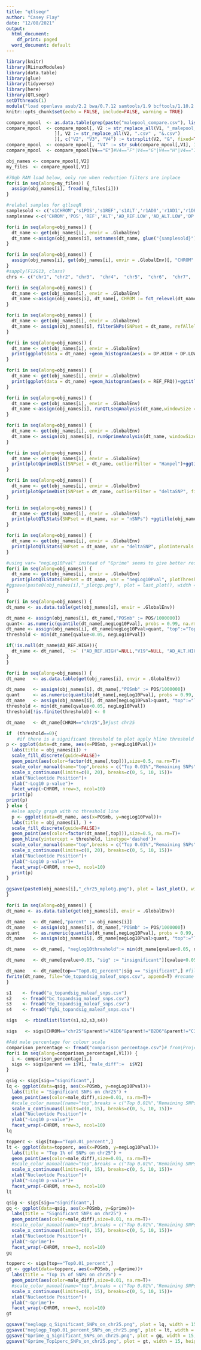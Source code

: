 ```yaml
---
title: "qtlseqr"
author: "Casey Flay"
date: "12/08/2021"
output:
  html_document:
    df_print: paged
  word_document: default
---
```


```r
library(knitr)
library(RLinuxModules)
library(data.table)
library(glue) 
library(tidyverse)
library(here)
library(QTLseqr)
setDTthreads(1)
module("load openlava asub/2.2 bwa/0.7.12 samtools/1.9 bcftools/1.10.2 perlbrew/0.76")
knitr::opts_chunk$set(echo = FALSE, include=FALSE, warning = TRUE)
```

```r
compare_mpool  <- as.data.table(grep(paste("malepool_compare.csv"), list.files(path="."), invert=FALSE, value=TRUE))
compare_mpool  <- compare_mpool[, V2 := str_replace_all(V1, "_malepool_compare.csv", "&_malepool_compare.csv")
                  ][, V2 := str_replace_all(V2, ".csv" , "&.csv")
                  ][, c("V2", "V3", "V4") := tstrsplit(V2, "&", fixed=TRUE)]
compare_mpool  <- compare_mpool[, "V4" := str_sub(compare_mpool[,V1], 1, 1)] #get column for first letter
compare_mpool  <- compare_mpool[V4=="E"]#V4=="F"|V4=="G"|V4=="H"|V4=="I"#too big to run all at once.  cycle through A,BC,DE,FGHIJ manually
```

```r
obj_names <- compare_mpool[,V2]
my_files  <- compare_mpool[,V1]

#70gb RAM load below, only run when reduction filters are inplace
for(i in seq(along=my_files)) {
  assign(obj_names[i], fread(my_files[i]))
}

#relabel samples for qtlseqR
samplesold <- c('s1CHROM','s1POS','s1REF','s1ALT','r1AD0','r1AD1','r1DP','r1GQ','r1PL','r1SNPi','s1AD0','s1AD1','s1DP','s1GQ','s1PL','s1SNPi','REF_FRQ','deltaSNP')
samplesnew <-c('CHROM','POS','REF','ALT','AD_REF.LOW','AD_ALT.LOW','DP.LOW','GQ.LOW','PL.LOW','SNPindex.LOW','AD_REF.HIGH','AD_ALT.HIGH','DP.HIGH','GQ.HIGH','PL.HIGH','SNPindex.HIGH','REF_FRQ','deltaSNP')

for(i in seq(along=obj_names)) {
  dt_name <- get(obj_names[i], envir = .GlobalEnv)
  dt_name <-assign(obj_names[i], setnames(dt_name, glue("{samplesold}"), glue("{samplesnew}")))
}
```

```r

for(i in seq(along=obj_names)) {
  assign(obj_names[i], get(obj_names[i], envir = .GlobalEnv)[, "CHROM" := as.factor(CHROM)])
}
#sapply(F12G13, class)
chrs <- c("chr1", "chr2", "chr3",  "chr4",  "chr5",  "chr6",  "chr7",  "chr8",  "chr9", "chr10", "chr11", "chr12", "chr13", "chr14", "chr15", "chr16", "chr17", "chr18", "chr19",  "chr20", "chr21", "chr22", "chr23", "chr24", "chr25", "chr26", "chr27", "chr28", "chr29")

for(i in seq(along=obj_names)) {
  dt_name <- get(obj_names[i], envir = .GlobalEnv)
  dt_name <-assign(obj_names[i], dt_name[, CHROM := fct_relevel(dt_name[,CHROM], chrs, after = Inf)])
}
```

```r
for(i in seq(along=obj_names)) {
  dt_name <- get(obj_names[i], envir = .GlobalEnv)
  dt_name <- assign(obj_names[i], filterSNPs(SNPset = dt_name, refAlleleFreq = 0.05, minTotalDepth = 60, maxTotalDepth = 160, depthDifference = 50, minSampleDepth = 10, minGQ = 100, verbose = FALSE))
}
```


```r
for(i in seq(along=obj_names)) {
  dt_name <- get(obj_names[i], envir = .GlobalEnv)
  print(ggplot(data = dt_name) +geom_histogram(aes(x = DP.HIGH + DP.LOW)))+ggtitle(obj_names[i])+ylim(0,120000)
}
```

```r
for(i in seq(along=obj_names)) {
  dt_name <- get(obj_names[i], envir = .GlobalEnv)
  print(ggplot(data = dt_name) +geom_histogram(aes(x = REF_FRQ))+ggtitle(obj_names[i]))
}
```

```r
for(i in seq(along=obj_names)) {
  dt_name <- get(obj_names[i], envir = .GlobalEnv)
  dt_name <-assign(obj_names[i], runQTLseqAnalysis(dt_name,windowSize = 1e6, popStruc = "F1", bulkSize = c(10,10), replications = 10000, intervals = c(95, 99)))
}
```

```r
for(i in seq(along=obj_names)) {
  dt_name <- get(obj_names[i], envir = .GlobalEnv)
  dt_name <- assign(obj_names[i], runGprimeAnalysis(dt_name, windowSize = 1e6, outlierFilter = "deltaSNP", filterThreshold = 0.4))
}
```

```r
for(i in seq(along=obj_names)) {
  dt_name <- get(obj_names[i], envir = .GlobalEnv)
  print(plotGprimeDist(SNPset = dt_name, outlierFilter = "Hampel")+ggtitle(obj_names[i]))
}
```

```r
for(i in seq(along=obj_names)) {
  dt_name <- get(obj_names[i], envir = .GlobalEnv)
  print(plotGprimeDist(SNPset = dt_name, outlierFilter = "deltaSNP", filterThreshold = 0.4) +ggtitle(obj_names[i]))
}
```

```r
for(i in seq(along=obj_names)) {
  dt_name <- get(obj_names[i], envir = .GlobalEnv)
  print(plotQTLStats(SNPset = dt_name, var = "nSNPs") +ggtitle(obj_names[i]))+ylim(0,25000)
}
```

```r
for(i in seq(along=obj_names)) {
  dt_name <- get(obj_names[i], envir = .GlobalEnv)
  print(plotQTLStats(SNPset = dt_name, var = "deltaSNP", plotIntervals = TRUE) +ggtitle(obj_names[i]))
}
```

```r
#using var= "negLog10Pval" instead of "Gprime" seems to give better results
for(i in seq(along=obj_names)) {
  dt_name <- get(obj_names[i], envir = .GlobalEnv)
  print(plotQTLStats(SNPset = dt_name, var = "negLog10Pval", plotThreshold = TRUE, q = 0.01) + labs(title = obj_names[i]) + theme(plot.title = element_text(size = 18, hjust = 0.5))+ylim(0,8))
#ggsave(paste0(obj_names[i],"_plotgp.png"), plot = last_plot(), width = 35, height = 12, units = c("cm"), dpi = 72)
}
```

```r
for(i in seq(along=obj_names)) {
dt_name <- as.data.table(get(obj_names[i], envir = .GlobalEnv))

dt_name <- assign(obj_names[i], dt_name[,"POSmb" := POS/1000000])
quant<- as.numeric(quantile(dt_name[,negLog10Pval], probs = 0.99, na.rm=T))#probs0.999 gives top 0.001% of SNPs
dt_name <- assign(obj_names[i], dt_name[negLog10Pval>quant, "top":="Top 1%"][negLog10Pval<quant, top:="Remaining SNPs"])
threshold <- min(dt_name[qvalue<0.05, negLog10Pval])

if(!is.null(dt_name$AD_REF.HIGH)){
  dt_name <- dt_name[, `:=` ("AD_REF.HIGH"=NULL,"V19"=NULL, "AD_ALT.HIGH"=NULL, "DP.HIGH"=NULL, "GQ.HIGH"=NULL, "PL.HIGH"=NULL, "Cpos"=NULL,  "r1CHROM"=NULL,   "r1POS"=NULL, "r1REF"=NULL, "r1ALT"=NULL, "AD_REF.LOW"=NULL, "AD_ALT.LOW"=NULL, "DP.LOW"=NULL,  "GQ.LOW"=NULL, "PL.LOW"=NULL, "SNPindex.HIGH"=NULL, "SNPindex.LOW"=NULL, "REF_FRQ"=NULL, "deltaSNP"=NULL, "nSNPs"=NULL, "tricubeDeltaSNP"=NULL, "minDP"=NULL, "tricubeDP"=NULL, "CI_95"=NULL, "CI_99"=NULL, "G"=NULL)]
}
}

```

```r
for(i in seq(along=obj_names)) {
dt_name   <- as.data.table(get(obj_names[i], envir = .GlobalEnv))

dt_name   <- assign(obj_names[i], dt_name[,"POSmb" := POS/1000000])
quant     <- as.numeric(quantile(dt_name[,negLog10Pval], probs = 0.99, na.rm=T))#probs0.999 gives top 0.001% of SNPs
dt_name   <- assign(obj_names[i], dt_name[negLog10Pval>quant, "top":="Top 0.01%"][negLog10Pval<quant, top:="Remaining SNPs"])
threshold <- min(dt_name[qvalue<0.05, negLog10Pval])
threshold[!is.finite(threshold)] <- 0

dt_name   <- dt_name[CHROM=="chr25",]#just chr25

if  (threshold==0){
    #if there is a significant threshold to plot apply hline threshold to graph
p <- ggplot(data=dt_name, aes(x=POSmb, y=negLog10Pval))+
  labs(title = obj_names[i]) +
  scale_fill_discrete(guide=FALSE)+
  geom_point(aes(color=factor(dt_name[,top])),size=0.5, na.rm=T)+
  scale_color_manual(name="top",breaks = c("Top 0.01%","Remaining SNPs"),values=c("chartreuse3","black"))+
  scale_x_continuous(limits=c(0, 20), breaks=c(0, 5, 10, 15))+
  xlab("Nucleotide Position")+  
  ylab("-Log10 p-value")+
  facet_wrap(~CHROM, nrow=3, ncol=10)
  print(p)
print(p)
} else {
  #else apply graph with no threshold line
  p <- ggplot(data=dt_name, aes(x=POSmb, y=negLog10Pval))+
  labs(title = obj_names[i], ) +
  scale_fill_discrete(guide=FALSE)+
  geom_point(aes(color=factor(dt_name[,top])),size=0.5, na.rm=T)+
  geom_hline(yintercept = threshold, linetype='dashed')+  
  scale_color_manual(name="top",breaks = c("Top 0.01%","Remaining SNPs"),values=c("chartreuse3","black"))+
  scale_x_continuous(limits=c(0, 20), breaks=c(0, 5, 10, 15))+
  xlab("Nucleotide Position")+  
  ylab("-Log10 p-value")+
  facet_wrap(~CHROM, nrow=3, ncol=10)
  print(p)
}

ggsave(paste0(obj_names[i],"_chr25_mplotg.png"), plot = last_plot(), width = 10, height = 7, units = c("cm"), dpi = 320)
}
```

```r
for(i in seq(along=obj_names)) {
dt_name <- as.data.table(get(obj_names[i], envir = .GlobalEnv))

dt_name   <- dt_name[,"parent" := obj_names[i]]
dt_name   <- assign(obj_names[i], dt_name[,"POSmb" := POS/1000000])
quant     <- as.numeric(quantile(dt_name[,negLog10Pval], probs = 0.99, na.rm=T))#probs0.999 gives top 0.001% of SNPs
dt_name   <- assign(obj_names[i], dt_name[negLog10Pval>quant, "top":="Top0.01_percent"][negLog10Pval<quant, top:="Remaining_SNPs"])

dt_name   <- dt_name[, "neglog10threshold":= min(dt_name[qvalue<0.05, negLog10Pval])][neglog10threshold==Inf, neglog10threshold:=100]

dt_name   <- dt_name[qvalue>0.05, "sig" := "insignificant"][qvalue<0.05, sig := "significant"]

dt_name   <- dt_name[top=="Top0.01_percent"|sig == "significant",] #filter just top and significant
fwrite(dt_name, file="de_topandsig_maleaf_snps.csv", append=T) #rename this chunk for A,BC,DE,FGHI runs
}
```

```r
s1    <- fread("a_topandsig_maleaf_snps.csv")
s2    <- fread("bc_topandsig_maleaf_snps.csv")
s3    <- fread("de_topandsig_maleaf_snps.csv")
s4    <- fread("fghi_topandsig_maleaf_snps.csv")

sigs   <- rbindlist(list(s1,s2,s3,s4))

sigs   <- sigs[CHROM=="chr25"&parent!="A1D6"&parent!="B2D6"&parent!="C3D6"&parent!="D6E11"&parent!="D6F12"&parent!="D6G13"&parent!="D6H14"&parent!="D6I15"&parent!="D6J16",]#just chr25, and exclude D

#Add male percentage for colour scale
comparison_percentage <- fread("comparison_percentage.csv")# from\Projects\Fst%20mapping\individuals%20pooled\AlleleFrequencyTestParentage.xlsx
for(i in seq(along=comparison_percentage[,V1])) {
  i <- comparison_percentage[i,]
  sigs <- sigs[parent == i$V1, "male_diff":=  i$V2]
}

qsig <- sigs[sig=="significant",]
lq <- ggplot(data=qsig, aes(x=POSmb, y=negLog10Pval))+
  labs(title = "Significant SNPs on chr25") +
  geom_point(aes(color=male_diff),size=0.01, na.rm=T)+
  #scale_color_manual(name="top",breaks = c("Top 0.01%","Remaining SNPs"),values=c("chartreuse3","black"))+
  scale_x_continuous(limits=c(0, 15), breaks=c(0, 5, 10, 15))+
  xlab("Nucleotide Position")+  
  ylab("-Log10 p-value")+
  facet_wrap(~CHROM, nrow=3, ncol=10)
lq

topperc <- sigs[top=="Top0.01_percent",]
lt <- ggplot(data=topperc, aes(x=POSmb, y=negLog10Pval))+
  labs(title = "Top 1% of SNPs on chr25") +
  geom_point(aes(color=male_diff),size=0.01, na.rm=T)+
  #scale_color_manual(name="top",breaks = c("Top 0.01%","Remaining SNPs"),values=c("chartreuse3","black"))+
  scale_x_continuous(limits=c(0, 15), breaks=c(0, 5, 10, 15))+
  xlab("Nucleotide Position")+  
  ylab("-Log10 p-value")+
  facet_wrap(~CHROM, nrow=3, ncol=10)
lt

qsig <- sigs[sig=="significant",]
gq <- ggplot(data=qsig, aes(x=POSmb, y=Gprime))+
  labs(title = "Significant SNPs on chr25") +
  geom_point(aes(color=male_diff),size=0.01, na.rm=T)+
  #scale_color_manual(name="top",breaks = c("Top 0.01%","Remaining SNPs"),values=c("chartreuse3","black"))+
  scale_x_continuous(limits=c(0, 15), breaks=c(0, 5, 10, 15))+
  xlab("Nucleotide Position")+  
  ylab("-Gprime")+
  facet_wrap(~CHROM, nrow=3, ncol=10)
gq

topperc <- sigs[top=="Top0.01_percent",]
gt <- ggplot(data=topperc, aes(x=POSmb, y=Gprime))+
  labs(title = "Top 1% of SNPs on chr25") +
  geom_point(aes(color=male_diff),size=0.01, na.rm=T)+
  #scale_color_manual(name="top",breaks = c("Top 0.01%","Remaining SNPs"),values=c("chartreuse3","black"))+
  scale_x_continuous(limits=c(0, 15), breaks=c(0, 5, 10, 15))+
  xlab("Nucleotide Position")+  
  ylab("-Gprime")+
  facet_wrap(~CHROM, nrow=3, ncol=10)
gt

ggsave("neglogp_q_Significant_SNPs_on_chr25.png", plot = lq, width = 15, height = 10, units = c("cm"), dpi = 320)
ggsave("neglogp_Top0.01_percent_SNPs_on_chr25.png", plot = lt, width = 15, height = 10, units = c("cm"), dpi = 320)
ggsave("Gprime_q_Significant_SNPs_on_chr25.png", plot = gq, width = 15, height = 10, units = c("cm"), dpi = 320)
ggsave("Gprime_Top1perc_SNPs_on_chr25.png", plot = gt, width = 15, height = 10, units = c("cm"), dpi = 320)
```



